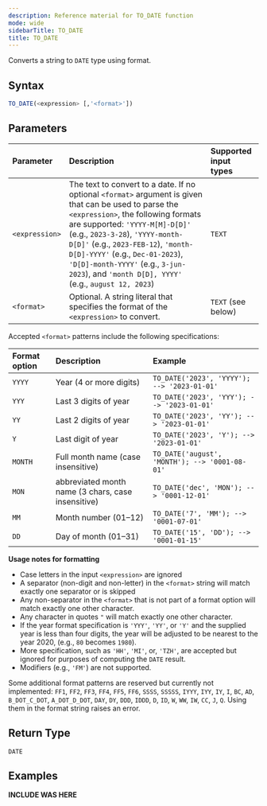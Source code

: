 ```yaml
---
description: Reference material for TO_DATE function
mode: wide
sidebarTitle: TO_DATE
title: TO_DATE
---
```



Converts a string to `DATE` type using format.

## Syntax

```sql
TO_DATE(<expression> [,'<format>'])
```

## Parameters


| Parameter      | Description                                                                                                                                                                                                                                                                                                                                                                              | Supported input types |
| :------------- | :--------------------------------------------------------------------------------------------------------------------------------------------------------------------------------------------------------------------------------------------------------------------------------------------------------------------------------------------------------------------------------------- | :-------------------- |
| `<expression>` | The text to convert to a date. If no optional `<format>` argument is given that can be used to parse the `<expression>`, the following formats are supported: `'YYYY-M[M]-D[D]'` (e.g., `2023-3-28`), `'YYYY-month-D[D]'` (e.g., `2023-FEB-12`), `'month-D[D]-YYYY'` (e.g., `Dec-01-2023`), `'D[D]-month-YYYY'` (e.g., `3-jun-2023`), and `'month D[D], YYYY'` (e.g., `august 12, 2023`) | `TEXT`                |
| `<format>`     | Optional. A string literal that specifies the format of the `<expression>` to convert.                                                                                                                                                                                                                                                                                                   | `TEXT` (see below)    |

Accepted `<format>` patterns include the following specifications:

| Format option | Description                                        | Example                                        |
| :------------ | :------------------------------------------------- | :--------------------------------------------- |
| `YYYY`        | Year (4 or more digits)                            | `TO_DATE('2023', 'YYYY'); --> '2023-01-01'`    |
| `YYY`         | Last 3 digits of year                              | `TO_DATE('2023', 'YYY'); --> '2023-01-01'`     |
| `YY`          | Last 2 digits of year                              | `TO_DATE('2023', 'YY'); --> '2023-01-01'`      |
| `Y`           | Last digit of year                                 | `TO_DATE('2023', 'Y'); --> '2023-01-01'`       |
| `MONTH`       | Full month name (case insensitive)                 | `TO_DATE('august', 'MONTH'); --> '0001-08-01'` |
| `MON`         | abbreviated month name (3 chars, case insensitive) | `TO_DATE('dec', 'MON'); --> '0001-12-01'`      |
| `MM`          | Month number (01–12)                               | `TO_DATE('7', 'MM'); --> '0001-07-01'`         |
| `DD`          | Day of month (01–31)                               | `TO_DATE('15', 'DD'); --> '0001-01-15'`        |

**Usage notes for formatting**

- Case letters in the input `<expression>` are ignored
- A separator (non-digit and non-letter) in the `<format>` string will match exactly one separator or is skipped
- Any non-separator in the `<format>` that is not part of a format option will match exactly one other character.
- Any character in quotes `"` will match exactly one other character.
- If the year format specification is `'YYY'`, `'YY'`, or `'Y'` and the supplied year is less than four digits, the year will be adjusted to be nearest to the year 2020, (e.g., `80` becomes `1980`).
- More specification, such as `'HH'`, `'MI'`, or, `'TZH'`, are accepted but ignored for purposes of computing the `DATE` result.
- Modifiers (e.g., `'FM'`) are not supported.

Some additional format patterns are reserved but currently not implemented: `FF1`, `FF2`, `FF3`, `FF4`, `FF5`, `FF6`, `SSSS`, `SSSSS`, `IYYY`, `IYY`, `IY`, `I`, `BC`, `AD`, `B_DOT_C_DOT`, `A_DOT_D_DOT`, `DAY`, `DY`, `DDD`, `IDDD`, `D`, `ID`, `W`, `WW`, `IW`, `CC`, `J`, `Q`.
Using them in the format string raises an error.

## Return Type
`DATE`

## Examples

**INCLUDE WAS HERE**

